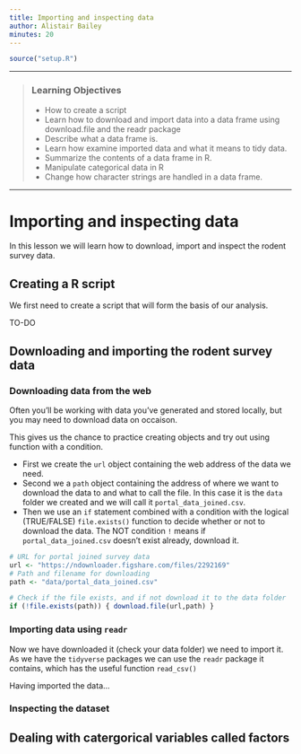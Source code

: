 ```yaml
---
title: Importing and inspecting data
author: Alistair Bailey
minutes: 20
---
```


```r
source("setup.R")
```

------------

> ### Learning Objectives
>
> * How to create a script
> * Learn how to download and import data into a data frame using download.file 
and the readr package
> * Describe what a data frame is.
> * Learn how examine imported data and what it means to tidy data.
> * Summarize the contents of a data frame in R.
> * Manipulate categorical data in R
> * Change how character strings are handled in a data frame.

------------

# Importing and inspecting data

In this lesson we will learn how to download, import and inspect the rodent
survey data.

## Creating a R script

We first need to create a script that will form the basis of our analysis.

TO-DO

## Downloading and importing the rodent survey data

### Downloading data from the web

Often you'll be working with data you've generated and stored locally, but you 
may need to download data on occaison.

This gives us the chance to practice creating objects and try out using function 
with a condition. 

+ First we create the `url` object containing the web address of the 
data we need.
+ Second we a `path` object containing the address of where we want to download
the data to and what to call the file. In this case it is the `data` folder we
created and we will call it `portal_data_joined.csv`.
+ Then we use an `if` statement combined with a condition with the logical (TRUE/FALSE)
 `file.exists()` function to decide whether or not to download 
the data. The NOT condition `!` means if `portal_data_joined.csv` doesn't 
exist already, download it.


```r
# URL for portal joined survey data
url <- "https://ndownloader.figshare.com/files/2292169"
# Path and filename for downloading
path <- "data/portal_data_joined.csv"

# Check if the file exists, and if not download it to the data folder
if (!file.exists(path)) { download.file(url,path) }
```

### Importing data using `readr`

Now we have downloaded it (check your data folder) we need to import it.
As we have the `tidyverse` packages we can use the `readr` package it contains,
which has the useful function `read_csv()`

Having imported the data...

### Inspecting the dataset

## Dealing with catergorical variables called factors